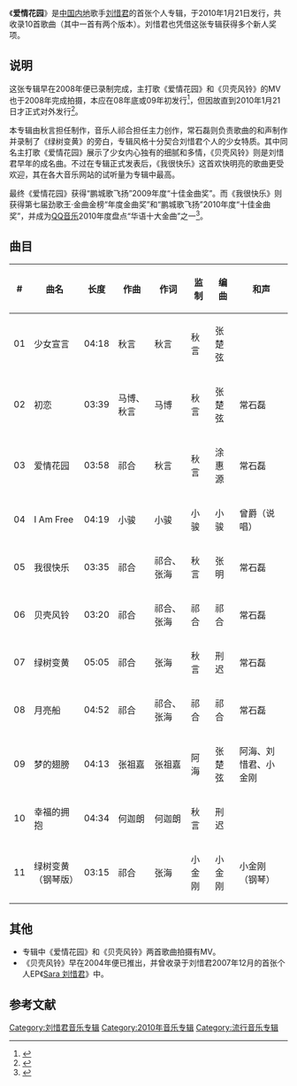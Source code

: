 {{Infobox album
| Name = 爱情花园
| Type = 专辑
| Artist = [[刘惜君|刘惜君]]
| Cover = Ai qing hua yuan.JPG
| Released = 2010年1月21日 
| Genre = [[华语流行|华语流行]]
| Length = 45:08
| Label = [[傲旗音乐|傲旗音乐]]
| Producer = 秋言
| Reviews = 
| Last album  = [[君临天下_(EP)|君临天下]]<br />(2008)
| This album  = '''爱情花园'''<br />(2010)
| Next album  = [[拂晓_(专辑)|拂晓]]<br />(2011)
}}

《'''爱情花园'''》是[[中国内地|中国内地]]歌手[[刘惜君|刘惜君]]的首张个人专辑，于2010年1月21日发行，共收录10首歌曲（其中一首有两个版本）。刘惜君也凭借这张专辑获得多个新人奖项。

== 说明 ==
这张专辑早在2008年便已录制完成，主打歌《爱情花园》和《贝壳风铃》的MV也于2008年完成拍摄，本应在08年底或09年初发行<ref>{{cite news | title=刘惜君高温拍MV 忍受蚊虫叮咬笑容依旧甜美(图) | url=http://gd.ent.sina.com.cn/news/2008-08-21/4114339.html | publisher=[[新浪|新浪]] | date=2008-08-21 }}{{dead link|date=2018年3月 |bot=InternetArchiveBot |fix-attempted=yes }}</ref>，但因故直到2010年1月21日才正式对外发行<ref>{{cite news | title=刘惜君全新专辑《爱情花园》发售 记录成长记忆 | url=http://music.yule.sohu.com/20100126/n269840737.shtml | publisher=[[搜狐|搜狐]] | date=2010-01-26 | accessdate=2011-02-01 | archive-date=2016-03-05 | archive-url=https://web.archive.org/web/20160305005634/http://music.yule.sohu.com/20100126/n269840737.shtml | dead-url=no }}</ref>。

本专辑由秋言担任制作，音乐人祁合担任主力创作，常石磊则负责歌曲的和声制作并录制了《绿树变黄》的旁白，专辑风格十分契合刘惜君个人的少女特质。其中同名主打歌《爱情花园》展示了少女内心独有的细腻和多情，《贝壳风铃》则是刘惜君早年的成名曲。不过在专辑正式发表后，《我很快乐》这首欢快明亮的歌曲更受欢迎，其在各大音乐网站的试听量为专辑中最高。

最终《爱情花园》获得“鹏城歌飞扬”2009年度“十佳金曲奖”。而《我很快乐》则获得第七届劲歌王·金曲金榜“年度金曲奖”和“鹏城歌飞扬”2010年度“十佳金曲奖”，并成为[[QQ音乐|QQ音乐]]2010年度盘点“华语十大金曲”之一<ref>{{cite news | title=QQ音乐2010年度音乐大盘点 | url=http://vip.music.qq.com/huodong/2010nmpd/ | publisher=[[腾讯网|腾讯网]] | date=2010-12-31 | accessdate=2011-01-19 | archive-date=2011-01-22 | archive-url=https://web.archive.org/web/20110122073905/http://vip.music.qq.com/huodong/2010nmpd/ | dead-url=no }}</ref>。

== 曲目 ==
{|class="wikitable"
|-
! # !! 曲名 !! 长度 !! 作曲 !! 作词 !! 监制 !! 编曲 !! 和声
|-
| 01 || 少女宣言 || 04:18 || 秋言 || 秋言 || 秋言 || 张楚弦 || 
|-
| 02 || 初恋 || 03:39 || 马博、秋言 || 马博 || 秋言 || 张楚弦 || 常石磊
|-
| 03 || 爱情花园 || 03:58 || 祁合 || 秋言 || 秋言 || 涂惠源 || 常石磊
|-
| 04 || I Am Free || 04:19 || 小骏 || 小骏 || 小骏 || 小骏 || 曾爵（说唱）
|-
| 05 || 我很快乐 || 03:35 || 祁合 || 祁合、张海 || 秋言 || 张明 || 常石磊
|-
| 06 || 贝壳风铃 || 03:20 || 祁合 || 祁合、张海 || 祁合 || 祁合 || 常石磊
|-
| 07 || 绿树变黄 || 05:05 || 祁合 || 张海 || 秋言 || 刑迟 || 常石磊
|-
| 08 || 月亮船 || 04:52 || 祁合 || 祁合、张海 || 祁合 || 祁合 || 常石磊
|-
| 09 || 梦的翅膀 || 04:13 || 张祖嘉 || 张祖嘉 || 阿海 || 张楚弦 || 阿海、刘惜君、小金刚
|-
| 10 || 幸福的拥抱 || 04:34 || 何迦朗 || 何迦朗 || 秋言 || 刑迟 ||
|-
| 11 || 绿树变黄（钢琴版） || 03:15 || 祁合 || 张海 || 小金刚 || 小金刚 || 小金刚（钢琴）
|}

== 其他 ==
*专辑中《爱情花园》和《贝壳风铃》两首歌曲拍摄有MV。
*《贝壳风铃》早在2004年便已推出，并曾收录于刘惜君2007年12月的首张个人EP《[[Sara_刘惜君|Sara 刘惜君]]》中。

== 参考文献 ==
{{reflist}}

{{刘惜君}}
{{Authority control}}
[[Category:刘惜君音乐专辑|Category:刘惜君音乐专辑]]
[[Category:2010年音乐专辑|Category:2010年音乐专辑]]
[[Category:流行音乐专辑|Category:流行音乐专辑]]